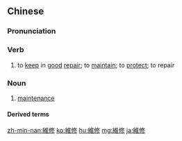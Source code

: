 {{also|维修}}
==Chinese==
{{zh-forms|s=维修}}

===Pronunciation===
{{zh-pron
|m=wéixiū
|c=wai4 sau1
|mn=ûi-siu/qz,twv:î-siu
|cat=v,n
}}

===Verb===
{{zh-verb}}

# to [[keep]] in [[good]] [[repair]]; to [[maintain]]; to [[protect]]; to repair

===Noun===
{{zh-noun}}

# [[maintenance]] {{gloss|of equipment, facilities, etc.}}

====Derived terms====
{{zh-der|返廠維修|維修區}}

[[zh-min-nan:維修]]
[[ko:維修]]
[[hu:維修]]
[[mg:維修]]
[[ja:維修]]